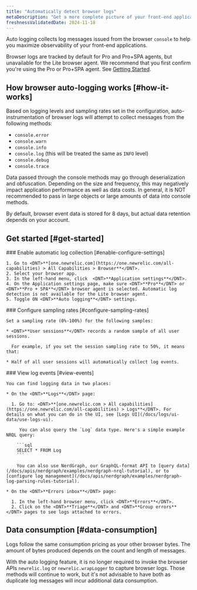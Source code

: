 ```yaml
---
title: "Automatically detect browser logs"
metaDescription: "Get a more complete picture of your front-end application"
freshnessValidatedDate: 2024-11-18
---
```


Auto logging collects log messages issued from the browser `console` to help you maximize observability of your front-end applications.

Browser logs are tracked by default for Pro and Pro+SPA agents, but unavailable for the Lite browser agent. We recommend that you first confirm you're using the Pro or Pro+SPA agent.  See [Getting Started](#get-started).

## How browser auto-logging works [#how-it-works]

Based on logging levels and sampling rates set in the configuration, auto-instrumentation of browser logs will attempt to collect messages from the following methods:
- `console.error`
- `console.warn`
- `console.info`
- `console.log` (this will be treated the same as `INFO` level)
- `console.debug`
- `console.trace`

Data passed through the console methods may go through deserialization and obfuscation.  Depending on the size and frequency, this may negatively impact application performance as well as data costs.  In general, it is NOT recommended to pass in large objects or large amounts of data into console methods.

By default, browser event data is stored for 8 days, but actual data retention depends on your account.

## Get started [#get-started]

<Steps>
  <Step>
    ### Enable automatic log collection [#enable-configure-settings]

    1. Go to <DNT>**[one.newrelic.com](https://one.newrelic.com/all-capabilities) > All Capabilities > Browser**</DNT>.
    2. Select your browser app.
    3. In the left-hand menu, click  <DNT>**Application settings**</DNT>.
    4. On the Application settings page, make sure <DNT>**Pro**</DNT> or <DNT>**Pro + SPA**</DNT> browser agent is selected. Automatic log detection is not available for the Lite browser agent.
    5. Toggle ON <DNT>**Auto logging**</DNT> settings.
  </Step>

  <Step>
    ### Configure sampling rates [#configure-sampling-rates]

    Set a sampling rate (0%-100%) for the following samples:

    * <DNT>**User sessions**</DNT> records a random sample of all user sessions.

      For example, if you set the session sampling rate to 50%, it means that:

    * Half of all user sessions will automatically collect log events.
  </Step>

  <Step>
    ### View log events [#view-events]

    You can find logging data in two places:

    * On the <DNT>**Logs**</DNT> page:
    
      1. Go to: <DNT>**[one.newrelic.com > All capabilities](https://one.newrelic.com/all-capabilities) > Logs**</DNT>. For details on what you can do in the UI, see [Logs UI](/docs/logs/ui-data/use-logs-ui).

         You can also query the `Log` data type. Here's a simple example NRQL query:

        ```sql
        SELECT * FROM Log
        ```

        You can also use NerdGraph, our GraphQL-format API to [query data](/docs/apis/nerdgraph/examples/nerdgraph-nrql-tutorial), or to [configure log management](/docs/apis/nerdgraph/examples/nerdgraph-log-parsing-rules-tutorial).

    * On the <DNT>**Errors inbox**</DNT> page:

      1. In the left-hand browser menu, click <DNT>**Errors**</DNT>.
      2. Click on the <DNT>**Triage**</DNT> and <DNT>**Group errors**</DNT> pages to see logs attached to errors.
  </Step>
</Steps>

## Data consumption [#data-consumption]

Logs follow the same consumption pricing as your other browser bytes. The amount of bytes produced depends on the count and length of messages.

With the auto logging feature, it is no longer required to invoke the browser APIs `newrelic.log` or `newrelic.wrapLogger` to capture browser logs.  Those methods will continue to work, but it's not advisable to have both as duplicate log messages will incur additional data consumption.
